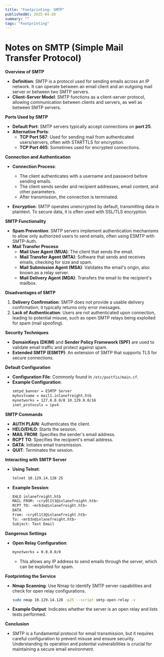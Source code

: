```yaml
---
title: "Footprinting- SMTP"
publishedAt: 2025-04-20
summary: ""
tags: "Footprinting"
---
```


# Notes on SMTP (Simple Mail Transfer Protocol)

**Overview of SMTP**

- **Definition**: SMTP is a protocol used for sending emails across an IP network. It can operate between an email client and an outgoing mail server or between two SMTP servers.
- **Client-Server Model**: SMTP functions as a client-server protocol, allowing communication between clients and servers, as well as between SMTP servers.

**Ports Used by SMTP**

- **Default Port**: SMTP servers typically accept connections on **port 25**.
- **Alternative Ports**:
  - **TCP Port 587**: Used for sending mail from authenticated users/servers, often with STARTTLS for encryption.
  - **TCP Port 465**: Sometimes used for encrypted connections.

**Connection and Authentication**

- **Connection Process**: 
  - The client authenticates with a username and password before sending emails.
  - The client sends sender and recipient addresses, email content, and other parameters.
  - After transmission, the connection is terminated.

- **Encryption**: SMTP operates unencrypted by default, transmitting data in plaintext. To secure data, it is often used with SSL/TLS encryption.

**SMTP Functionality**

- **Spam Prevention**: SMTP servers implement authentication mechanisms to allow only authorized users to send emails, often using ESMTP with SMTP-Auth.
- **Mail Transfer Process**:
  - **Mail User Agent (MUA)**: The client that sends the email.
  - **Mail Transfer Agent (MTA)**: Software that sends and receives emails, checking for size and spam.
  - **Mail Submission Agent (MSA)**: Validates the email's origin, also known as a relay server.
  - **Mail Delivery Agent (MDA)**: Transfers the email to the recipient's mailbox.

**Disadvantages of SMTP**

1. **Delivery Confirmation**: SMTP does not provide a usable delivery confirmation; it typically returns only error messages.
2. **Lack of Authentication**: Users are not authenticated upon connection, leading to potential misuse, such as open SMTP relays being exploited for spam (mail spoofing).

**Security Techniques**

- **DomainKeys (DKIM)** and **Sender Policy Framework (SPF)** are used to validate email traffic and protect against spam.
- **Extended SMTP (ESMTP)**: An extension of SMTP that supports TLS for secure connections.

**Default Configuration**

- **Configuration File**: Commonly found in `/etc/postfix/main.cf`.
- **Example Configuration**:
  ```bash
  smtpd_banner = ESMTP Server
  myhostname = mail1.inlanefreight.htb
  mynetworks = 127.0.0.0/8 10.129.0.0/16
  inet_protocols = ipv4
  ```

**SMTP Commands**

- **AUTH PLAIN**: Authenticates the client.
- **HELO/EHLO**: Starts the session.
- **MAIL FROM**: Specifies the sender's email address.
- **RCPT TO**: Specifies the recipient's email address.
- **DATA**: Initiates email transmission.
- **QUIT**: Terminates the session.

**Interacting with SMTP Server**

- **Using Telnet**: 
  ```bash
  telnet 10.129.14.128 25
  ```

- **Example Session**:
  ```bash
  EHLO inlanefreight.htb
  MAIL FROM: <cry0l1t3@inlanefreight.htb>
  RCPT TO: <mrb3n@inlanefreight.htb>
  DATA
  From: <cry0l1t3@inlanefreight.htb>
  To: <mrb3n@inlanefreight.htb>
  Subject: Test Email
  ```

**Dangerous Settings**

- **Open Relay Configuration**: 
  ```bash
  mynetworks = 0.0.0.0/0
  ```
  - This allows any IP address to send emails through the server, which can be exploited for spam.

**Footprinting the Service**

- **Nmap Scanning**: Use Nmap to identify SMTP server capabilities and check for open relay configurations.
  ```bash
  sudo nmap 10.129.14.128 -p25 --script smtp-open-relay -v
  ```

- **Example Output**: Indicates whether the server is an open relay and lists tests performed.

**Conclusion**

- SMTP is a fundamental protocol for email transmission, but it requires careful configuration to prevent misuse and ensure security. Understanding its operation and potential vulnerabilities is crucial for maintaining a secure email environment.